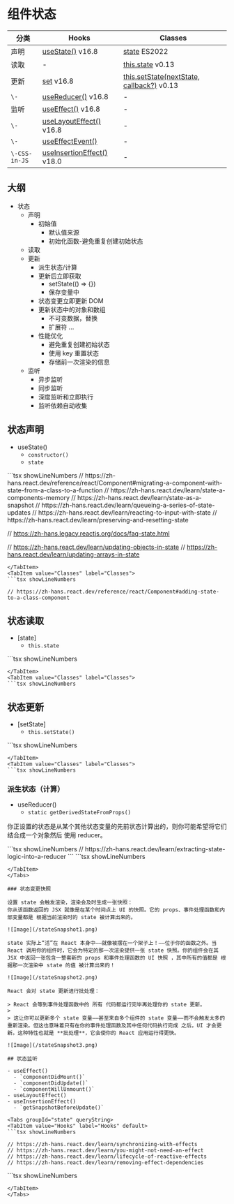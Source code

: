 # 组件状态

分类 | Hooks | Classes
---|---|---
声明 | [useState()](https://zh-hans.react.dev/reference/react/useState) v16.8 | [state](https://zh-hans.react.dev/reference/react/Component#state) ES2022
读取 | - | [this.state](https://zh-hans.react.dev/reference/react/Component#state) v0.13
更新 | [set](https://zh-hans.react.dev/reference/react/useState#setstate) v16.8 | [this.setState(nextState, callback?)](https://zh-hans.react.dev/reference/react/Component#setstate) v0.13
`\-` | [useReducer()](https://zh-hans.react.dev/reference/react/useReducer) v16.8 | -
监听 | [useEffect()](https://zh-hans.react.dev/reference/react/useEffect) v16.8 | -
`\-` | [useLayoutEffect()](https://zh-hans.react.dev/reference/react/useLayoutEffect) v16.8 | -
`\-` | [useEffectEvent()](https://zh-hans.react.dev/learn/escape-hatches#separating-events-from-effects) | -
`\-CSS-in-JS` | [useInsertionEffect()](https://zh-hans.react.dev/reference/react/useInsertionEffect) v18.0 | -

## 大纲

- 状态
  - 声明
    - 初始值
      - 默认值来源
      - 初始化函数-避免重复创建初始状态
  - 读取
  - 更新
    - 派生状态/计算
    - 更新后立即获取
      - setState(() => {})
      - 保存变量中
    - 状态变更立即更新 DOM
    - 更新状态中的对象和数组
      - 不可变数据，替换
      - 扩展符 ...
    - 性能优化
      - 避免重复创建初始状态
      - 使用 key 重置状态
      - 存储前一次渲染的信息
  - 监听
    - 异步监听
    - 同步监听
    - 深度监听和立即执行
    - 监听依赖自动收集


## 状态声明

- useState()
  - `constructor()`
  - `state`

<Tabs groupId="state" queryString>
<TabItem value="Hooks" label="Hooks" default>
```tsx showLineNumbers
// https://zh-hans.react.dev/reference/react/Component#migrating-a-component-with-state-from-a-class-to-a-function
// https://zh-hans.react.dev/learn/state-a-components-memory
// https://zh-hans.react.dev/learn/state-as-a-snapshot
// https://zh-hans.react.dev/learn/queueing-a-series-of-state-updates
// https://zh-hans.react.dev/learn/reacting-to-input-with-state
// https://zh-hans.react.dev/learn/preserving-and-resetting-state

// https://zh-hans.legacy.reactjs.org/docs/faq-state.html

// https://zh-hans.react.dev/learn/updating-objects-in-state
// https://zh-hans.react.dev/learn/updating-arrays-in-state
```
</TabItem>
<TabItem value="Classes" label="Classes">
```tsx showLineNumbers

// https://zh-hans.react.dev/reference/react/Component#adding-state-to-a-class-component
```
</TabItem>
</Tabs>

## 状态读取

- [state]
  - `this.state`

<Tabs groupId="state" queryString>
<TabItem value="Hooks" label="Hooks" default>
```tsx showLineNumbers

```
</TabItem>
<TabItem value="Classes" label="Classes">
```tsx showLineNumbers

```
</TabItem>
</Tabs>

## 状态更新

- [setState]
  - `this.setState()`

<Tabs groupId="state" queryString>
<TabItem value="Hooks" label="Hooks" default>
```tsx showLineNumbers

```
</TabItem>
<TabItem value="Classes" label="Classes">
```tsx showLineNumbers

```
</TabItem>
</Tabs>

### 派生状态（计算）

- useReducer()
  - `static getDerivedStateFromProps()`

你正设置的状态是从某个其他状态变量的先前状态计算出的，则你可能希望将它们结合成一个对象然后 使用 reducer。

<Tabs groupId="state" queryString>
<TabItem value="Hooks" label="Hooks" default>
```tsx showLineNumbers
// https://zh-hans.react.dev/learn/extracting-state-logic-into-a-reducer
```
</TabItem>
<TabItem value="Classes" label="Classes">
```tsx showLineNumbers

```
</TabItem>
</Tabs>

### 状态变更快照

设置 state 会触发渲染，渲染会及时生成一张快照：
你从该函数返回的 JSX 就像是在某个时间点上 UI 的快照。它的 props、事件处理函数和内部变量都是 根据当前渲染时的 state 被计算出来的。

![Image](/stateSnapshot1.png)

state 实际上“活”在 React 本身中——就像被摆在一个架子上！——位于你的函数之外。当 React 调用你的组件时，它会为特定的那一次渲染提供一张 state 快照。你的组件会在其 JSX 中返回一张包含一整套新的 props 和事件处理函数的 UI 快照 ，其中所有的值都是 根据那一次渲染中 state 的值 被计算出来的！

![Image](/stateSnapshot2.png)

React 会对 state 更新进行批处理：

> React 会等到事件处理函数中的 所有 代码都运行完毕再处理你的 state 更新。
>
> 这让你可以更新多个 state 变量——甚至来自多个组件的 state 变量——而不会触发太多的 重新渲染。但这也意味着只有在你的事件处理函数及其中任何代码执行完成 之后，UI 才会更新。这种特性也就是 **批处理**，它会使你的 React 应用运行得更快。

![Image](/stateSnapshot3.png)

## 状态监听

- useEffect()
  - `componentDidMount()`
  - `componentDidUpdate()`
  - `componentWillUnmount()`
- useLayoutEffect()
- useInsertionEffect()
  - `getSnapshotBeforeUpdate()`

<Tabs groupId="state" queryString>
<TabItem value="Hooks" label="Hooks" default>
```tsx showLineNumbers

// https://zh-hans.react.dev/learn/synchronizing-with-effects
// https://zh-hans.react.dev/learn/you-might-not-need-an-effect
// https://zh-hans.react.dev/learn/lifecycle-of-reactive-effects
// https://zh-hans.react.dev/learn/removing-effect-dependencies
```
</TabItem>
<TabItem value="Classes" label="Classes">
```tsx showLineNumbers

```
</TabItem>
</Tabs>
